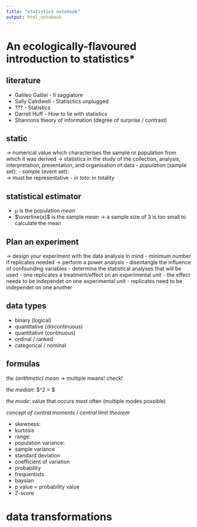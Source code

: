 ```yaml
---
title: "statistics notebook"
output: html_notebook
---
```


# An ecologically-flavoured introduction to statistics*

## literature
- Galileo Galilei - Il saggiatore
- Sally Calrdwell - Statisctics unplugged
- ??? - Statistics
- Darrell Huff - How to lie with statistics
- Shannons theory of information (degree of surprise / contrast)

## static
$\rightarrow$ numerical value which characterises the sample or population from which it was derived
$\rightarrow$ statistics in the study of the collection, analysis, interpretation, presentation, and organisation of data
- *population* (sample set):
- *sample* (event set): \
$\rightarrow$ must be representative
- *in toto*: in totality


## statistical estimator
- $\mu$ is the population *mean*
- $\overline{x}$ is the sample *mean*
$\rightarrow$ a sample size of 3 is too small to calculate the mean

## Plan an experiment
$\rightarrow$ design your experiment with the data analysis in mind
- minimum number if replicates needed $\rightarrow$ perform a power analysis
- disentangle the influence of confounding variables
- determine the statistical analyses that will be used
- one replicates a treatment/effect on an experimental unit
- the effect needs to be independet on one experimental unit
- replicates need to be independet on one another

## data types
- binary (logical)
- quantitative (discontinuous)
- quantitative (continuous)
- ordinal / ranked
- categorical / nominal



## formulas
*the (arithmetic) mean*
$\rightarrow$ multiple means! check!

*the median*: $\sigma ^2 = \frac{1}{\overline{x}} \sum $

*the mode*: value that occurs most often (multiple modes possible)

*concept of central moments* / *central limit theorem*

- skewness: 
- kurtosis
- range: 
- population variance: 
- sample variance
- standard deviation
- coefficient of variation
- probability
- frequentists
- baysian
- p value = probability value
- Z-score

# data transformations










